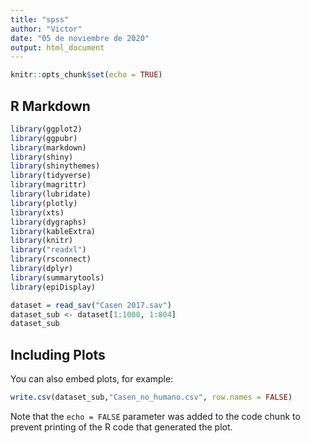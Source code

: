 ```yaml
---
title: "spss"
author: "Victor"
date: "05 de noviembre de 2020"
output: html_document
---
```


```r
knitr::opts_chunk$set(echo = TRUE)
```

## R Markdown
```r
library(ggplot2)
library(ggpubr)
library(markdown)
library(shiny)
library(shinythemes)
library(tidyverse)
library(magrittr)
library(lubridate)
library(plotly)
library(xts)
library(dygraphs)
library(kableExtra)
library(knitr)
library("readxl")
library(rsconnect)
library(dplyr)
library(summarytools)
library(epiDisplay)
```


```r
dataset = read_sav("Casen 2017.sav")
dataset_sub <- dataset[1:1000, 1:804]
dataset_sub
```



## Including Plots

You can also embed plots, for example:

```r
write.csv(dataset_sub,"Casen_no_humano.csv", row.names = FALSE)
```

Note that the `echo = FALSE` parameter was added to the code chunk to prevent printing of the R code that generated the plot.
